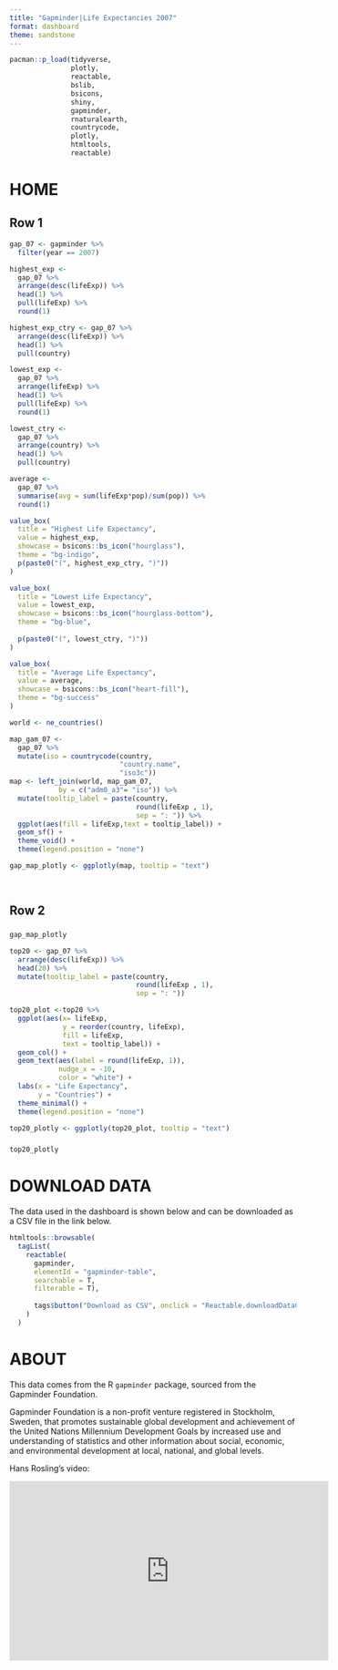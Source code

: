 ```yaml
---
title: "Gapminder|Life Expectancies 2007"
format: dashboard
theme: sandstone
---
```



```r
pacman::p_load(tidyverse,
               plotly,
               reactable,
               bslib, 
               bsicons,
               shiny,
               gapminder,
               rnaturalearth,
               countrycode,
               plotly,
               htmltools,
               reactable)
```

# HOME

## Row 1

```r
gap_07 <- gapminder %>% 
  filter(year == 2007) 

highest_exp <- 
  gap_07 %>% 
  arrange(desc(lifeExp)) %>% 
  head(1) %>% 
  pull(lifeExp) %>% 
  round(1)

highest_exp_ctry <- gap_07 %>% 
  arrange(desc(lifeExp)) %>% 
  head(1) %>% 
  pull(country) 

```

```r
lowest_exp <- 
  gap_07 %>% 
  arrange(lifeExp) %>% 
  head(1) %>% 
  pull(lifeExp) %>% 
  round(1)

lowest_ctry <-
  gap_07 %>% 
  arrange(country) %>% 
  head(1) %>% 
  pull(country)

```

```r
average <- 
  gap_07 %>% 
  summarise(avg = sum(lifeExp*pop)/sum(pop)) %>% 
  round(1)
```


```r
value_box(
  title = "Highest Life Expectancy",
  value = highest_exp,
  showcase = bsicons::bs_icon("hourglass"),
  theme = "bg-indigo",
  p(paste0("(", highest_exp_ctry, ")"))
)
```

```r
value_box(
  title = "Lowest Life Expectancy",
  value = lowest_exp,
  showcase = bsicons::bs_icon("hourglass-bottom"),
  theme = "bg-blue",
  
  p(paste0("(", lowest_ctry, ")"))
)
```

```r
value_box(
  title = "Average Life Expectancy",
  value = average,
  showcase = bsicons::bs_icon("heart-fill"),
  theme = "bg-success"
)
```


```r
world <- ne_countries()

map_gam_07 <- 
  gap_07 %>% 
  mutate(iso = countrycode(country, 
                           "country.name", 
                           "iso3c"))  
map <- left_join(world, map_gam_07,
            by = c("adm0_a3"= "iso")) %>% 
  mutate(tooltip_label = paste(country,
                               round(lifeExp , 1),
                               sep = ": ")) %>% 
  ggplot(aes(fill = lifeExp,text = tooltip_label)) + 
  geom_sf() +
  theme_void() +
  theme(legend.position = "none")

gap_map_plotly <- ggplotly(map, tooltip = "text")

  
```



## Row 2

### {width=70%}

```r
gap_map_plotly
```

```r
top20 <- gap_07 %>% 
  arrange(desc(lifeExp)) %>% 
  head(20) %>% 
  mutate(tooltip_label = paste(country,
                               round(lifeExp , 1),
                               sep = ": "))

top20_plot <-top20 %>% 
  ggplot(aes(x= lifeExp, 
             y = reorder(country, lifeExp),
             fill = lifeExp,
             text = tooltip_label)) +
  geom_col() +
  geom_text(aes(label = round(lifeExp, 1)),
            nudge_x = -10,
            color = "white") +
  labs(x = "Life Expectancy",
       y = "Countries") +
  theme_minimal() +
  theme(legend.position = "none")

top20_plotly <- ggplotly(top20_plot, tooltip = "text")

```


###
```r
top20_plotly
```



# DOWNLOAD DATA

The data used in the dashboard is shown below and can be downloaded as a CSV file in the link below.


```r
htmltools::browsable(
  tagList(
    reactable(
      gapminder,
      elementId = "gapminder-table",
      searchable = T,
      filterable = T),
      
      tags$button("Download as CSV", onclick = "Reactable.downloadDataCSV('gapminder-table')")
    )
  )
```


# ABOUT
This data comes from the R `gapminder` package, sourced from the Gapminder Foundation.

Gapminder Foundation is a non-profit venture registered in Stockholm, Sweden, that promotes sustainable global development and achievement of the United Nations Millennium Development Goals by increased use and understanding of statistics and other information about social, economic, and environmental development at local, national, and global levels.

Hans Rosling's video:

<iframe width="560" height="315" src="https://www.youtube.com/embed/hVimVzgtD6w?si=Ojni3o_J32m2nacp" title="YouTube video player" frameborder="0" allow="accelerometer; autoplay; clipboard-write; encrypted-media; gyroscope; picture-in-picture; web-share" referrerpolicy="strict-origin-when-cross-origin" allowfullscreen></iframe>

